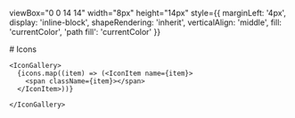 
  viewBox="0 0 14 14"
  width="8px"
  height="14px"
  style={{
    marginLeft: '4px',
    display: 'inline-block',
    shapeRendering: 'inherit',
    verticalAlign: 'middle',
    fill: 'currentColor',
    'path fill': 'currentColor'
  }}
>
  <path d="m11.1 7.35-5.5 5.5a.5.5 0 0 1-.7-.7L10.04 7 4.9 1.85a.5.5 0 1 1 .7-.7l5.5 5.5c.2.2.2.5 0 .7Z"/>
</svg>

<Meta title="Icons"/>

<div className="sb-container">

  <div className="sb-section ">
    # Icons

    <IconGallery>
      {icons.map((item) => (<IconItem name={item}>
        <span className={item}></span>
      </IconItem>))}

    </IconGallery>
  </div>
</div>


<style>
  {`
  .grid {
    display: grid;
    grid-template-columns: 1fr 1fr 1fr;
    align-items: center;
    justify-items: center;
    gap: 1rem;
  }

  #icons {
    grid-column: 1/4;
    justify-self: start;
  }

  span {
    font-size: 2rem;
  `}
</style>
